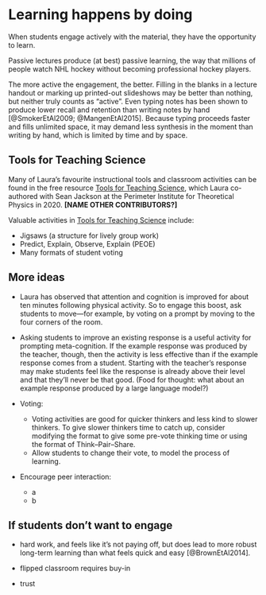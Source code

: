 # Learning happens by doing

When students engage actively with the material, they have the opportunity to learn.

Passive lectures produce (at best) passive learning, the way that millions of people watch NHL hockey without becoming professional hockey players.

The more active the engagement, the better.
Filling in the blanks in a lecture handout or marking up printed-out slideshows may be better than nothing, but neither truly counts as "active".
Even typing notes has been shown to produce lower recall and retention than writing notes by hand [@SmokerEtAl2009; @MangenEtAl2015].
Because typing proceeds faster and fills unlimited space, it may demand less synthesis in the moment than writing by hand, which is limited by time and by space.

## Tools for Teaching Science

Many of Laura's favourite instructional tools and classroom activities can be found in the free resource [Tools for Teaching Science](https://resources.perimeterinstitute.ca/products/tools-for-teaching-science), which Laura co-authored with Sean Jackson at the Perimeter Institute for Theoretical Physics in 2020. **[NAME OTHER CONTRIBUTORS?]**

Valuable activities in [Tools for Teaching Science]((https://resources.perimeterinstitute.ca/products/tools-for-teaching-science)) include:

- Jigsaws (a structure for lively group work)
- Predict, Explain, Observe, Explain (PEOE)
- Many formats of student voting


## More ideas

- Laura has observed that attention and cognition is improved for about ten minutes following physical activity.
So to engage this boost, ask students to move—for example, by voting on a prompt by moving to the four corners of the room.

- Asking students to improve an existing response is a useful activity for prompting meta-cognition.
If the example response was produced by the teacher, though, then the activity is less effective than if the example response comes from a student.
Starting with the teacher's response may make students feel like the response is already above their level and that they'll never be that good.
(Food for thought: what about an example response produced by a large language model?)

- Voting:
  - Voting activities are good for quicker thinkers and less kind to slower thinkers.
    To give slower thinkers time to catch up, consider modifying the format to give some pre-vote thinking time or using the format of Think–Pair–Share.
  - Allow students to change their vote, to model the process of learning.

- Encourage peer interaction:
  - a
  - b




## If students don't want to engage

- hard work, and feels like it's not paying off, but does lead to more robust long-term learning than what feels quick and easy [@BrownEtAl2014].

- flipped classroom requires buy-in

- trust


 
 